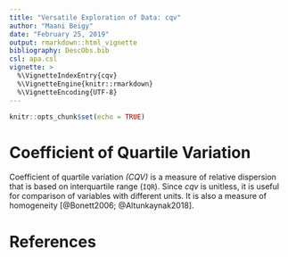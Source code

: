 ```yaml
---
title: "Versatile Exploration of Data: cqv"
author: "Maani Beigy"
date: "February 25, 2019"
output: rmarkdown::html_vignette
bibliography: DescObs.bib
csl: apa.csl
vignette: >
  %\VignetteIndexEntry{cqv}
  %\VignetteEngine{knitr::rmarkdown}
  %\VignetteEncoding{UTF-8}
---
```

```r
knitr::opts_chunk$set(echo = TRUE)
```
# Coefficient of Quartile Variation   
Coefficient of quartile variation *($CQV$)* is a measure of relative dispersion  that is based on interquartile range (`IQR`). Since *cqv* is unitless, it is 
useful for comparison of variables with different units. It is also a measure of homogeneity [@Bonett2006; @Altunkaynak2018].    



# References   



